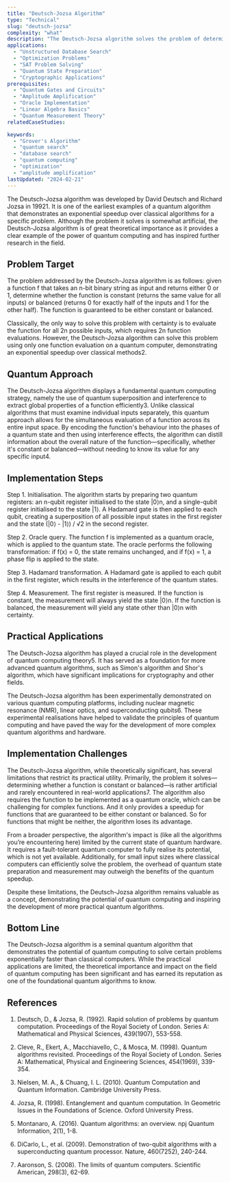 ```yaml
---
title: "Deutsch-Jozsa Algorithm"
type: "Technical"
slug: "deutsch-jozsa"
complexity: "what"
description: "The Deutsch-Jozsa algorithm solves the problem of determining if a black-box function is constant or balanced in a single query, offering an exponential speedup compared to classical deterministic approaches."
applications:
  - "Unstructured Database Search"
  - "Optimization Problems"
  - "SAT Problem Solving"
  - "Quantum State Preparation"
  - "Cryptographic Applications"
prerequisites:
  - "Quantum Gates and Circuits"
  - "Amplitude Amplification"
  - "Oracle Implementation"
  - "Linear Algebra Basics"
  - "Quantum Measurement Theory"
relatedCaseStudies:

keywords:
  - "Grover's Algorithm"
  - "quantum search"
  - "database search"
  - "quantum computing"
  - "optimization"
  - "amplitude amplification"
lastUpdated: "2024-02-21"
---
```



The Deutsch-Jozsa algorithm was developed by David Deutsch and Richard Jozsa in 19921. It is one of the earliest examples of a quantum algorithm that demonstrates an exponential speedup over classical algorithms for a specific problem. Although the problem it solves is somewhat artificial, the Deutsch-Jozsa algorithm is of great theoretical importance as it provides a clear example of the power of quantum computing and has inspired further research in the field.

## Problem Target

The problem addressed by the Deutsch-Jozsa algorithm is as follows: given a function f that takes an n-bit binary string as input and returns either 0 or 1, determine whether the function is constant (returns the same value for all inputs) or balanced (returns 0 for exactly half of the inputs and 1 for the other half). The function is guaranteed to be either constant or balanced.

Classically, the only way to solve this problem with certainty is to evaluate the function for all 2n possible inputs, which requires 2n function evaluations. However, the Deutsch-Jozsa algorithm can solve this problem using only one function evaluation on a quantum computer, demonstrating an exponential speedup over classical methods2.

## Quantum Approach

The Deutsch-Jozsa algorithm displays a fundamental quantum computing strategy, namely the use of quantum superposition and interference to extract global properties of a function efficiently3. Unlike classical algorithms that must examine individual inputs separately, this quantum approach allows for the simultaneous evaluation of a function across its entire input space. By encoding the function's behaviour into the phases of a quantum state and then using interference effects, the algorithm can distill information about the overall nature of the function—specifically, whether it's constant or balanced—without needing to know its value for any specific input4.

## Implementation Steps

Step 1. Initialisation. The algorithm starts by preparing two quantum registers: an n-qubit register initialised to the state |0⟩n, and a single-qubit register initialised to the state |1⟩. A Hadamard gate is then applied to each qubit, creating a superposition of all possible input states in the first register and the state (|0⟩ - |1⟩) / √2 in the second register.

Step 2. Oracle query. The function f is implemented as a quantum oracle, which is applied to the quantum state. The oracle performs the following transformation: if f(x) = 0, the state remains unchanged, and if f(x) = 1, a phase flip is applied to the state.

Step 3. Hadamard transformation. A Hadamard gate is applied to each qubit in the first register, which results in the interference of the quantum states.

Step 4. Measurement. The first register is measured. If the function is constant, the measurement will always yield the state |0⟩n. If the function is balanced, the measurement will yield any state other than |0⟩n with certainty.

## Practical Applications

The Deutsch-Jozsa algorithm has played a crucial role in the development of quantum computing theory5. It has served as a foundation for more advanced quantum algorithms, such as Simon's algorithm and Shor's algorithm, which have significant implications for cryptography and other fields.

The Deutsch-Jozsa algorithm has been experimentally demonstrated on various quantum computing platforms, including nuclear magnetic resonance (NMR), linear optics, and superconducting qubits6. These experimental realisations have helped to validate the principles of quantum computing and have paved the way for the development of more complex quantum algorithms and hardware.

## Implementation Challenges

The Deutsch-Jozsa algorithm, while theoretically significant, has several limitations that restrict its practical utility. Primarily, the problem it solves—determining whether a function is constant or balanced—is rather artificial and rarely encountered in real-world applications7. The algorithm also requires the function to be implemented as a quantum oracle, which can be challenging for complex functions. And it only provides a speedup for functions that are guaranteed to be either constant or balanced. So for functions that might be neither, the algorithm loses its advantage.

From a broader perspective, the algorithm's impact is (like all the algorithms you’re encountering here) limited by the current state of quantum hardware. It requires a fault-tolerant quantum computer to fully realise its potential, which is not yet available. Additionally, for small input sizes where classical computers can efficiently solve the problem, the overhead of quantum state preparation and measurement may outweigh the benefits of the quantum speedup.

Despite these limitations, the Deutsch-Jozsa algorithm remains valuable as a concept, demonstrating the potential of quantum computing and inspiring the development of more practical quantum algorithms.

## Bottom Line

The Deutsch-Jozsa algorithm is a seminal quantum algorithm that demonstrates the potential of quantum computing to solve certain problems exponentially faster than classical computers. While the practical applications are limited, the theoretical importance and impact on the field of quantum computing has been significant and has earned its reputation as one of the foundational quantum algorithms to know.

## References

1. Deutsch, D., & Jozsa, R. (1992). Rapid solution of problems by quantum computation. Proceedings of the Royal Society of London. Series A: Mathematical and Physical Sciences, 439(1907), 553-558.

2. Cleve, R., Ekert, A., Macchiavello, C., & Mosca, M. (1998). Quantum algorithms revisited. Proceedings of the Royal Society of London. Series A: Mathematical, Physical and Engineering Sciences, 454(1969), 339-354.

3. Nielsen, M. A., & Chuang, I. L. (2010). Quantum Computation and Quantum Information. Cambridge University Press.

4. Jozsa, R. (1998). Entanglement and quantum computation. In Geometric Issues in the Foundations of Science. Oxford University Press.

5. Montanaro, A. (2016). Quantum algorithms: an overview. npj Quantum Information, 2(1), 1-8.

6. DiCarlo, L., et al. (2009). Demonstration of two-qubit algorithms with a superconducting quantum processor. Nature, 460(7252), 240-244.

7. Aaronson, S. (2008). The limits of quantum computers. Scientific American, 298(3), 62-69.
